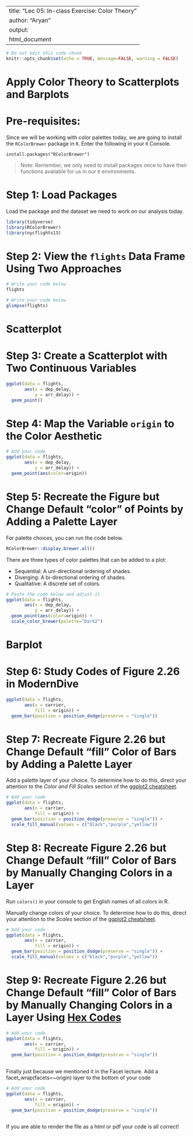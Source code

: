 
---
title: "Lec 05: In-class Exercise: Color Theory"
author: "Aryan"
output:
  html_document
---

```r
# Do not edit this code chunk
knitr::opts_chunk$set(echo = TRUE, message=FALSE, warning = FALSE)
```

# Apply Color Theory to Scatterplots and Barplots

# Pre-requisites:

Since we will be working with color palettes today, we are going to install the `RColorBrewer` package in `R`. Enter the following in your `R` Console.

`install.packages("RColorBrewer")`

> Note: Remember, we only need to install packages once to have their functions available for us in our `R` environments.

# Step 1: Load Packages

Load the package and the dataset we need to work on our analysis today.

```r
library(tidyverse)
library(RColorBrewer)
library(nycflights13)
```

# Step 2: View the `flights` Data Frame Using Two Approaches

```r
# Write your code below
flights

```

```r
# Write your code below
glimpse(flights)
```

# Scatterplot

# Step 3: Create a Scatterplot with Two Continuous Variables

```r
ggplot(data = flights,
       aes(x = dep_delay,
           y = arr_delay)) +
  geom_point()
```

# Step 4: Map the Variable `origin` to the Color Aesthetic

```r
# Add your code
ggplot(data = flights,
       aes(x = dep_delay,
           y = arr_delay)) +
  geom_point(aes(color=origin))
```

# Step 5: Recreate the Figure but Change Default "color" of Points by Adding a Palette Layer

For palette choices, you can run the code below.

```r
RColorBrewer::display.brewer.all()
```

There are three types of color palettes that can be added to a plot:

* Sequential: A uni-directional ordering of shades.
* Diverging: A bi-directional ordering of shades.
* Qualitative: A discrete set of colors. 

```r
# Paste the code below and adjust it
ggplot(data = flights,
       aes(x = dep_delay,
           y = arr_delay)) +
  geom_point(aes(color=origin)) +
  scale_color_brewer(palette="Dark2")
```

# Barplot

# Step 6: Study Codes of Figure 2.26 in ModernDive

```r
ggplot(data = flights, 
       aes(x = carrier, 
           fill = origin)) +
  geom_bar(position = position_dodge(preserve = "single"))
```

# Step 7: Recreate Figure 2.26 but Change Default "fill" Color of Bars by Adding a Palette Layer

Add a palette layer of your choice. To determine how to do this, direct your attention to the *Color and Fill Scales* section of the [ggplot2 cheatsheet](https://github.com/rstudio/cheatsheets/blob/main/data-visualization-2.1.pdf).

```r
# Add your code
ggplot(data = flights, 
       aes(x = carrier, 
           fill = origin)) +
  geom_bar(position = position_dodge(preserve = "single")) +
  scale_fill_manual(values = c("black","purple","yellow"))

```

# Step 8: Recreate Figure 2.26 but Change Default "fill" Color of Bars by Manually Changing Colors in a Layer

Run `colors()` in your console to get English names of all colors in R.

Manually change colors of your choice. To determine how to do this, direct your attention to the *Scales* section of the [ggplot2 cheatsheet](https://github.com/rstudio/cheatsheets/blob/main/data-visualization-2.1.pdf).

```r
# Add your code
ggplot(data = flights, 
       aes(x = carrier, 
           fill = origin)) +
  geom_bar(position = position_dodge(preserve = "single")) +
  scale_fill_manual(values = c("black","purple","yellow"))

```

# Step 9: Recreate Figure 2.26 but Change Default "fill" Color of Bars by Manually Changing Colors in a Layer Using [Hex Codes](https://www.color-hex.com/)

```r
# Add your code
ggplot(data = flights, 
       aes(x = carrier, 
           fill = origin)) +
  geom_bar(position = position_dodge(preserve = "single"))
 

```

Finally just because we mentioned it in the Facet lecture. Add a facet_wrap(facets=~origin) layer to the bottom of your code

```r

# Add your code
ggplot(data = flights, 
       aes(x = carrier, 
           fill = origin)) +
  geom_bar(position = position_dodge(preserve = "single"))
 

```

If you are able to render the file as a html or pdf your code is all correct!